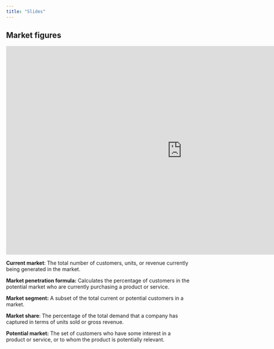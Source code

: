 ```yaml
---
title: "Slides"
---
```


## Market figures

<iframe src="https://docs.google.com/presentation/d/e/2PACX-1vQmO63SAvADly-33ZEakHkh4zufaSBLRMzuGF_3TIecNokBZztAHcpjlN4WoCsuEDQ9gfWHiqNJQE90/embed?start=false&loop=false&delayms=3000" frameborder="0" width="960" height="569" allowfullscreen="true" mozallowfullscreen="true" webkitallowfullscreen="true"></iframe>



**Current market**: The total number of customers, units, or revenue currently being generated in the market.

**Market penetration formula:** Calculates the percentage of customers in the potential market who are currently purchasing a product or service.

**Market segment:** A subset of the total current or potential customers in a market.

**Market share**: The percentage of the total demand that a company has captured in terms of units sold or gross revenue.

**Potential market:** The set of customers who have some interest in a product or service, or to whom the product is potentially relevant.
